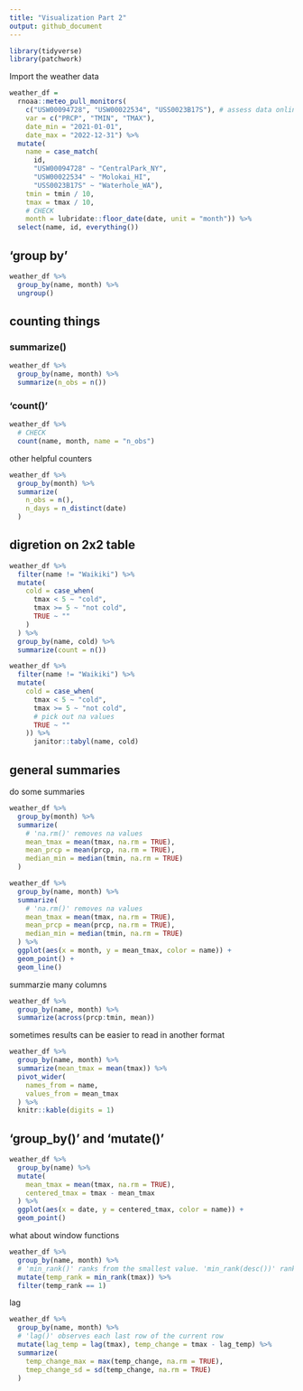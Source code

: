 ```yaml
---
title: "Visualization Part 2"
output: github_document
---
```


```r
library(tidyverse)
library(patchwork)

```

Import the weather data

```r
weather_df = 
  rnoaa::meteo_pull_monitors(
    c("USW00094728", "USW00022534", "USS0023B17S"), # assess data online allowed by rnoaa package
    var = c("PRCP", "TMIN", "TMAX"), 
    date_min = "2021-01-01",
    date_max = "2022-12-31") %>%
  mutate(
    name = case_match(
      id, 
      "USW00094728" ~ "CentralPark_NY", 
      "USW00022534" ~ "Molokai_HI",
      "USS0023B17S" ~ "Waterhole_WA"),
    tmin = tmin / 10,
    tmax = tmax / 10, 
    # CHECK
    month = lubridate::floor_date(date, unit = "month")) %>% 
  select(name, id, everything())
```


## 'group by'

```r
weather_df %>% 
  group_by(name, month) %>%
  ungroup()
```

## counting things

### summarize()

```r
weather_df %>% 
  group_by(name, month) %>% 
  summarize(n_obs = n())
```

### 'count()'

```r
weather_df %>% 
  # CHECK
  count(name, month, name = "n_obs")
```


other helpful counters

```r
weather_df %>% 
  group_by(month) %>% 
  summarize(
    n_obs = n(), 
    n_days = n_distinct(date)
  )
```

## digretion on 2x2 table

```r
weather_df %>% 
  filter(name != "Waikiki") %>%
  mutate(
    cold = case_when(
      tmax < 5 ~ "cold", 
      tmax >= 5 ~ "not cold", 
      TRUE ~ ""
    )
  ) %>%
  group_by(name, cold) %>%
  summarize(count = n())
```

```r
weather_df %>% 
  filter(name != "Waikiki") %>%
  mutate(
    cold = case_when(
      tmax < 5 ~ "cold", 
      tmax >= 5 ~ "not cold", 
      # pick out na values
      TRUE ~ ""
    )) %>% 
      janitor::tabyl(name, cold)
```

## general summaries

do some summaries

```r
weather_df %>% 
  group_by(month) %>% 
  summarize(
    # 'na.rm()' removes na values
    mean_tmax = mean(tmax, na.rm = TRUE), 
    mean_prcp = mean(prcp, na.rm = TRUE), 
    median_min = median(tmin, na.rm = TRUE)
  )
```


```r
weather_df %>% 
  group_by(name, month) %>% 
  summarize(
    # 'na.rm()' removes na values
    mean_tmax = mean(tmax, na.rm = TRUE), 
    mean_prcp = mean(prcp, na.rm = TRUE), 
    median_min = median(tmin, na.rm = TRUE)
  ) %>% 
  ggplot(aes(x = month, y = mean_tmax, color = name)) +
  geom_point() +
  geom_line()
```

summarzie many columns

```r
weather_df %>% 
  group_by(name, month) %>%
  summarize(across(prcp:tmin, mean))
```

sometimes results can be easier to read in another format

```r
weather_df %>% 
  group_by(name, month) %>% 
  summarize(mean_tmax = mean(tmax)) %>%
  pivot_wider(
    names_from = name, 
    values_from = mean_tmax
  ) %>% 
  knitr::kable(digits = 1)
```

## 'group_by()' and 'mutate()'

```r
weather_df %>%
  group_by(name) %>% 
  mutate(
    mean_tmax = mean(tmax, na.rm = TRUE), 
    centered_tmax = tmax - mean_tmax
  ) %>%
  ggplot(aes(x = date, y = centered_tmax, color = name)) +
  geom_point()
```

what about window functions

```r
weather_df %>% 
  group_by(name, month) %>% 
  # 'min_rank()' ranks from the smallest value. 'min_rank(desc())' ranks from the largest value.
  mutate(temp_rank = min_rank(tmax)) %>% 
  filter(temp_rank == 1)
```

lag

```r
weather_df %>% 
  group_by(name, month) %>% 
  # 'lag()' observes each last row of the current row
  mutate(lag_temp = lag(tmax), temp_change = tmax - lag_temp) %>% 
  summarize(
    temp_change_max = max(temp_change, na.rm = TRUE),
    tmep_change_sd = sd(temp_change, na.rm = TRUE)
  )
```
